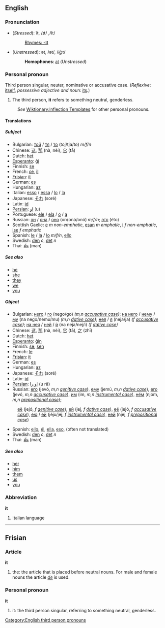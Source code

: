 ==English==
===Pronunciation===
*(''Stressed''): ĭt, /ɪt/ ,/It/
*:[[Rhymes:English:-ɪt|Rhymes: -ɪt]]
*(''Unstressed''): ət, /ət/, /@t/
*:'''Homophones''': [[at]] (''Unstressed'')

===Personal pronoun===
Third person singular, neuter, nominative or accusative case.
(''Reflexive'': [[itself]], ''possessive adjective and noun'': [[its]].)

# The third person, '''it''' refers to something neutral, genderless.

:''See'' [[Wiktionary:Inflection Templates]] for other personal pronouns.

====Translations====
=====Subject=====
*Bulgarian: [[той]] / [[тя]] / [[то]] (toj/tja/to) ''m/f/n''
*Chinese: [[这]], [[那]] (nà, nèi), [[它]] (tā)
*Dutch: [[het]]
*[[Esperanto]]: [[ĝi]]
*Finnish: [[se]]
*French: [[ce]], [[il]]
*[[Frisian]]: [[it#Frisian|it]]
*German: [[es]]
*Hungarian: [[az]]
*Italian: [[esso]] / [[essa]] / [[lo]] / [[la]]
*Japanese: [[それ]] (soré)
*Latin: [[id]]
*[[Persian]]: [[او]] (u)
*Portuguese: [[ele]] / [[ela]] / [[o]] / [[a]]
*Russian: [[он]] / [[она]] / [[оно]] (on/oná/onó) ''m/f/n''; [[это]] (éto)
*Scottish Gaelic: [[e]] ''m non-emphatic'', [[esan]] ''m emphatic'', [[i]] ''f non-emphatic'', [[ise]] ''f emphatic''
*Spanish: [[le]] / [[la]] / [[lo]] ''m/f/n'', [[ello]]
*Swedish: [[den]] ''c'', [[det]] ''n''
*Thai: [[มัน]] (man)

=====See also=====
*[[he]]
*[[she]]
*[[they]]
*[[we]]
*[[you]]

=====Object=====
*Bulgarian: [[него]] / [[го]] (nego/go) ''(m,n [[accusative case]])''; [[на него]] / [[нему]] / [[му]] (na nego/nemu/mu) ''(m,n [[dative case]])''; [[нея]] / [[я]] (neja/ja) ''(f [[accusative case]])''; [[на нея]] / [[ней]] / [[ѝ]] (na neja/nej/i) ''(f [[dative case]])''
*Chinese: [[这]], [[那]] (nà, nèi), [[它]] (tā), [[之]] (zhī)
*Dutch: [[het]]
*[[Esperanto]]: [[ĝin]]
*Finnish: [[se]], [[sen]]
*French: [[le]]
*[[Frisian]]: [[it#Frisian|it]]
*German: [[es]]
*Hungarian: [[az]]
*Japanese: [[それ]] (soré)
*Latin: [[id]]
*[[Persian]]: [[او را]] (u rā)
*Russian: [[его]] (jevó, ''m,n [[genitive case]]''), [[ему]] (jemú, ''m,n [[dative case]]''), [[его]] (jevó, ''m,n [[accusative case]]''), [[им]] (im, ''m,n [[instrumental case]]''), [[нём]] (njom, ''m,n [[prepositional case]]'');
:[[её]] (jejó, ''f [[genitive case]]''), [[ей]] (jej, ''f [[dative case]]''), [[её]] (jejó, ''f [[accusative case]]''), [[ею]] / [[ей]] (jéju/jej, ''f [[instrumental case]]''), [[ней]] (njej, ''f [[prepositional case]]'') 
*Spanish: [[ello]], [[él]], [[ella]], [[eso]], (often not translated)
*Swedish: [[den]] ''c'', [[det]] ''n''
*Thai: [[มัน]] (man)

=====See also=====
*[[her]]
*[[him]]
*[[them]]
*[[us]]
*[[you]]

===Abbreviation===
'''it'''

# Italian language

----

== Frisian ==
=== Article ===
'''it'''

# the: the article that is placed before neutral nouns. For male and female nouns the article ''[[de]]'' is used.

=== Personal pronoun ===
'''it'''

# it: the third person singular, referring to something neutral, genderless.

[[Category:English third person pronouns]]
